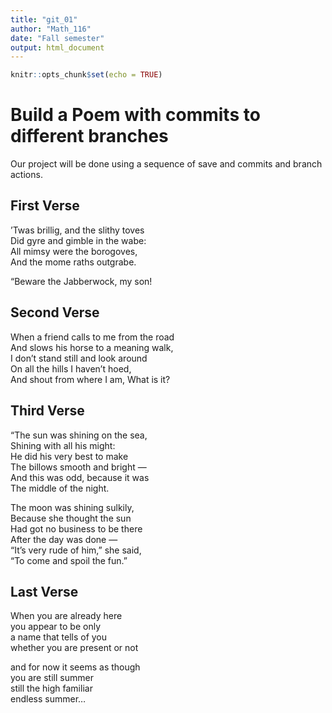 ```yaml
---
title: "git_01"
author: "Math_116"
date: "Fall semester"
output: html_document
---
```


```r
knitr::opts_chunk$set(echo = TRUE)
```
# Build a Poem with commits to different branches
Our project will be done using a sequence of save and commits and branch actions.
<!-- Do not modify or change any text in "!--" bracketed areas such as this --- these are instructions to
you, if you change any of this the git program will notice it and compromise your git merging strategy !-->

## First Verse 
<!--Put the first five lines of a poem by Lewis Carrol in this section!-->
’Twas brillig, and the slithy toves  
      Did gyre and gimble in the wabe:  
All mimsy were the borogoves,  
      And the mome raths outgrabe.   
  
“Beware the Jabberwock, my son!   


## Second Verse
<!--Put the first five lines of a poem by Robert Frost here!-->
When a friend calls to me from the road  
And slows his horse to a meaning walk,  
I don't stand still and look around   
On all the hills I haven't hoed,  
And shout from where I am, What is it?  

## Third Verse
<!--Put the first two verses of The Walrus and the Carpenter here!-->
"The sun was shining on the sea,  
      Shining with all his might:  
He did his very best to make  
      The billows smooth and bright —  
And this was odd, because it was  
      The middle of the night.  
  
The moon was shining sulkily,  
      Because she thought the sun  
Had got no business to be there  
      After the day was done —  
"It's very rude of him," she said,  
      "To come and spoil the fun."  


## Last Verse
<!--Put a short poem of your choice 8-20 lines,here!-->
When you are already here  
you appear to be only  
a name that tells of you  
whether you are present or not   
  
and for now it seems as though   
you are still summer  
still the high familiar   
endless summer...  